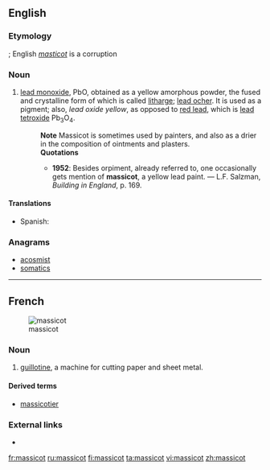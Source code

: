==English==

===Etymology===
{{borrowing|fr|lang=en}} {{term|massicot|lang=fr}}; English ''[[masticot]]'' is a corruption

===Noun===
{{en-noun|-}}

# {{context|chemistry|lang=en}} [[lead monoxide]], PbO, obtained as a yellow amorphous powder, the fused and crystalline form of which is called [[litharge]]; [[lead ocher]].  It is used as a pigment; also, ''lead oxide yellow'', as opposed to [[red lead]], which is [[lead tetroxide]] Pb<sub>3</sub>O<sub>4</sub>.
#: '''Note''' Massicot is sometimes used by painters, and also as a drier in the composition of ointments and plasters.
#: '''Quotations'''
#:* '''1952''': Besides orpiment, already referred to, one occasionally gets mention of '''massicot''', a yellow lead paint. &mdash; L.F. Salzman, ''Building in England'', p. 169.

====Translations====
{{trans-top|lead monoxide}}
* Spanish: {{t|es|masicote}}
{{trans-mid}}
{{trans-bottom}}

===Anagrams===
* [[acosmist#English|acosmist]]
* [[somatics#English|somatics]]

----

==French==
{{wikipedia|lang=fr}}
[[Image:Taglierina.jpg|thumb|massicot]]

===Noun===
{{head|fr|noun|g=m}}

# [[guillotine]], a machine for cutting paper and sheet metal.

====Derived terms====
* [[massicotier]]

===External links===
* {{R:TLFi}}

[[fr:massicot]]
[[ru:massicot]]
[[fi:massicot]]
[[ta:massicot]]
[[vi:massicot]]
[[zh:massicot]]